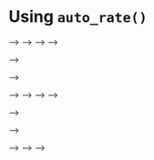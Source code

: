 # Using `auto_rate()`

<!-- ## Introduction -->

<!-- In respirometry, we often want to report oxygen uptake rates that represent experimentally important stages or physiological states. These include: -->

<!-- - the most consistent (i.e. most linear) rates observed, often most representative of *routine* metabolic rates.  -->
<!-- - minimum rates observed, often most representative of *standard*, *resting* or *maintenance* metabolic rates. -->
<!-- - maximum rates observed, representative of *active* or *maximal* metabolic rates. -->

<!-- The problem is that for large datasets, identifying these regions is difficult, and if selected visually, are subject to bias and lack of observer objectivity.  -->
<!-- Other methods, such as fitting multiple, fixed-width linear regressions over the entire dataset to identify regions of minimum or maximum slopes is computationally intensive, and slopes found via this method highly sensitive to the width chosen, especially if the specimen's metabolic rate may change rapidly.  -->

<!-- Here we present `auto_rate()`, a function in the `respR` package that uses rolling regression techniques to automatically detect **most linear**, **maximum** and **minimum** rates within a dataset.  -->
<!-- This function can be used to select most linear, maximum and minimum rates in a statistically robust, objective way.  -->

<!-- In this vignette we detail how `auto_rate()` works, and how it can be used to extract rates from respirometry data.  -->
<!-- In additional vignettes we show how we have [tested this method against simulated data](https://januarharianto.github.io/respR/articles/performance.html), and also [compare its performance against another linear detection method](https://januarharianto.github.io/respR/articles/auto_rate_comp.html).  -->
<!-- We show it performs extremely well on large datasets in determining linear rates.  -->
<!-- Importantly, `auto_rate()` has been optimised to be extremely fast. Other methods on large datasets can take minutes or hours to run. -->
<!-- We show how `auto_rate()` can reduce this wait by orders of magnitude, literally fitting tens of thousands of regressions and detecting linear regions in seconds.  -->

<!-- ## Overview -->

<!-- This illustrates the main processes involved in `auto_rate()`: -->

<!-- ```{r, echo = F} -->
<!-- library(DiagrammeR) -->
<!-- grViz(" -->
<!-- digraph a_nice_graph { -->

<!-- # node definitions with substituted label text -->

<!-- node [fontname = Helvetica, shape = circle] -->
<!-- rd [label = 'Raw Data'] -->

<!-- node [fontname = Helvetica, shape = rectangle] -->
<!-- rr [label = '1. Rolling linear regression'] -->
<!-- kd [label = '2. Kernel density\nestimates'] -->
<!-- re [label = '3. Bandwidth resampling'] -->
<!-- lr [label = '4. Linear regression'] -->
<!-- ar [label = '5. Rank'] -->
<!-- fi [label = '6. Filter'] -->

<!-- node [fontname = Menlo, shape = none] -->
<!-- au [label = 'auto_rate()'] -->
<!-- li [label = 'linear,'] -->
<!-- mm [label = 'max, min'] -->
<!-- in [label = 'interval'] -->

<!-- # edge definitions with the node IDs -->

<!-- rd -> au -> rr -> ar -> mm -->
<!-- rr -> kd -> re -> lr -> ar -> li -->
<!-- rr -> fi -> in -->

<!-- }") -->
<!-- ``` -->


<!-- `auto_rate()` works by performing an optimised rolling regression on the dataset. A kernel density estimate is performed on the rolling regression output and the kernel bandwidth used to re-sample linear regions of the data for re-analysis.  -->

<!-- ## Rolling linear regression -->

<!-- The function `auto_rate()` uses a novel method of combining rolling regression and kernel density estimate algorithms to detect patterns in time series data. -->
<!-- The rolling regression runs all possible ordinary least-squares (OLS) linear regressions $(y = \beta_0 + \beta_1 X + \epsilon)$ of a fixed sample width across the dataset, and is expressed as: $$y_t(n) = X_t(n) \beta (n) + \epsilon_t(n), \ t = n,\ ...,\ T$$ where $T$ is the total length of the dataset, $n$ is the window of width $n < T$, $y_t(n)$ is the vector of observations (e.g. oxygen concentration), $X_t(n)$ is the matrix of explanatory variables, $\beta (n)$ is a vector of regression parameters and $\epsilon_t(n)$ is a vector of error terms. -->
<!-- Thus, a total of $(T - n) + 1$ number of overlapping regressions are fit. These are then ranked to obtain maximum and minimum values. -->
<!-- An interval-based rolling regression can be selected (`method = "interval"`), and it automatically selects non-overlapping sections of the data for regressions, but all other methods fit overlapping regressions.  -->

<!-- ## Kernel density estimation  -->

<!-- <!-- Additional methods are automatically applied when we use `auto_rate()` to detect linear sections of the data.  --> -->
<!-- <!-- First, a Gaussian kernel density estimate (KDE) is used to process the regression coefficient $\beta$, based on the key assumption that linear sections of the data are reflected by relatively stable parameters across the rolling estimates. --> -->
<!-- <!-- This assumption is used often in financial statistics to evaluate stability and make predictions on time-series data. --> -->
<!-- <!-- Here, KDE automatically aggregates stable (i.e. linear) sections as they naturally form one or more local maximums ("modes") in the probability density estimate, and if the distribution is multimodal, the modes are ranked by size. --> -->

<!-- Additional analytical techniques are automatically applied when we use `auto_rate()` to detect linear sections of the data.  -->
<!-- First, we take advantage of the key assumption that linear sections of a data series are reflected by stable parameters across the rolling estimates, a property that is often applied in financial statistics to evaluate model stability and make forward predictions on time-series data (see Zivot and Wang 2006). -->
<!-- We use kernel density estimation (KDE) techniques, often applied in various inference procedures such as machine learning, pattern recognition and computer vision, to automatically aggregate stable (i.e. linear) segments as they naturally form one or more local maximums ("modes") in the probability density estimate. -->

<!-- KDE requires no assumption that the data is from a parametric family, and learns the shape of the density automatically without supervision.  -->
<!-- KDE can be expressed as: $$\hat{f}(x) = \frac{1}{nh^d}\sum_{i = 1}^{n} K \left(\frac{x - X_i}{h} \right)$$ where $f$ is the density function from an unknown distribution $P$ for $X_1,...,X_n$, $K$ is the kernel function and $h$ is the optimal smoothing bandwidth.  -->
<!-- The smoothing bandwidth is computed using the solve-the-equation *plug-in* method (Sheather et al. 1996, Sheather and Jones 1991) which works well with multimodal or non-normal densities (Raykar and Duraiswami 2006). -->

<!-- <!-- The smoothing bandwidth $h$ is computed using an adjusted kernel bandwidth selector based on Silvermans "rule of thumb" (Silverman, 1986): $$h = \left(\frac{4\hat{\sigma}^5}{3n} \right)^{\frac{1}{5}} \approx 1.06\hat{\sigma}n^{-\frac{1}{5}}$$ where $\hat{\sigma}$ is the standard deviation of the samples and $n$ is the total number of samples.  --> -->

<!-- We then use $h$ to select all values in the rolling regression output that match the range of values around each mode ($\theta_n$) of the KDE (i.e. $\theta_n \pm h$). -->
<!-- These rolling estimates are grouped and ranked by size, and the upper and lower bounds of the data windows they represent are used to re-select the linear segment of the original data series.  -->
<!-- The rolling estimates are then discarded while the detected data segments are analysed using linear regression.  -->

<!-- ## Adjusting the width of rolling regressions -->

<!-- By default, `auto_rate()`'s rolling regression uses a rolling window value in rows of `0.2` multiplied by the total length of the number of samples.  -->
<!-- This can be changed using the `width` argument, to a proportion relative to the total size of the data (`width = 0.1, by = "row"`) or a fixed value in the time metric (`width = 3000, by = "time"`).  -->

<!-- It is important to note that the `width` determines the exact width of the data segments produced for `max`, `min` and `interval` rates. This allows the user to consistently report results across experiments, such as reporting the maximum or minimum rates sustained over a specific time period.  -->

<!-- Importantly however, the `width` does *not* restrict the maximum width of the segments produced for linear detection.  -->
<!-- **We advise users to use caution when changing the `width` argument if using `method = "linear"`.** Choosing an inappropriate width value tends to over-fit the data for rolling regression.  -->

<!-- Below, we show the differences in the shape of the rolling regressions when using the default `width = 0.2` versus a value of `0.6` with the dataset `sardine.rd`: -->

<!-- ```{r rollreg_demo} -->
<!-- # Perform linear detection; default width (when not specified) is 0.2: -->
<!-- normx <- auto_rate(sardine.rd, plot = FALSE) -->

<!-- # Perform linear detection using manual width of 0.6: -->
<!-- overx <- auto_rate(sardine.rd, plot = FALSE, width = .6) -->

<!-- # Plot ONLY the rolling regression plots for comparison: -->
<!-- par(mfrow = c(1, 2), mai = c(0.4, 0.4, 0.3, 0.3), ps = 10, -->
<!--     cex = 1, cex.main = 1) -->
<!-- # plot(normx, choose = 3) -->
<!-- # plot(overx, choose = 3) -->
<!-- ``` -->

<!-- Under perfectly linear conditions, we would expect the rolling regression output to produce a straight, horizontal line with a slope of 0, i.e. a very stable plot. -->
<!-- Since KDE automatically aggregates stable values, a poor selection of the `width` value may result in a badly-characterised rolling estimate output. -->
<!-- In the example presented above, while the default width showed a pattern of relative stability in rate after 3,000 seconds, that information was lost when a `width` of `0.6` was used. -->
<!-- Thus, the KDE technique would not have had the appropriate information necessary to correctly detect any linear patterns in the same data. -->

<!-- ## Most linear rates -->
<!-- By default, `auto_rate()` identifies the *most linear* region of the data (i.e. `method = "linear"`): -->

<!-- ```{r} -->
<!-- x <- urchins.rd[,c(1,15)] -->
<!-- auto_rate(x) -->
<!-- ``` -->

<!-- This represents the most consistently linear region, that is most consistent rate observed during the experiment. It does this in a statistically rigorous manner, which removes observer subjectivity from choosing which rate is most appropriate to report in their results.  -->
<!-- It calculates these *most linear* rates across all possible data window widths, so this also removes the need to the user to specify this.  -->
<!-- It is a statistically robust way of indentifying and reporting consistent rates in respirometry data.  -->

<!-- ## Minimum and maximum rates -->

<!-- `auto_rate()` can also be used to detect the maximum and minimum rates over a fixed sample width, either as proportion of the dataset (e.g. the default `width = 0.2, by = "row"`), or a fixed period of time (e.g. `width = 600, by = "time"`). This allows for consistent reporting of respirometry results, such as the maximum or minimum rates sustained over a specified time period. Note, that while still fast in comparison to some other methods, this second method of specifying a `time` window can be considerably slower. This is because it is telling `auto_rate()` that the time data may have gaps or not be evenly spaced, and so the function calculates each (in this example) 600 point width using the raw time *values*, rather than assuming a specific row width represents the same time window. If your data is without gaps and evenly spaced with regards to time, this option is not really necessary, and `by = row` and the correct proportional `width` for the time you want should be used, as it is much faster.  -->

<!-- ### Maximum rates -->

<!-- Here we want to know the maximum rates sustained over 10 minutes, or 600s, in the `sardine.rd` data. Since in these data, O2 data is recorded every second  and `inspect()` tells us the time data is gapless and evenly spaced, we can simply specify width in the correct number of rows: -->

<!-- ```{r fig.keep='none'} -->
<!-- inspect(sardine.rd) -->
<!-- ``` -->

<!-- ```{r} -->
<!-- auto_rate(sardine.rd, width = 600, method = "max") -->
<!-- ``` -->

<!-- ### Minimum rates -->

<!-- We can similarly find the minimum rate over 10 minutes, and here we will save the output to object `x`: -->

<!-- ```{r} -->
<!-- x <- auto_rate(sardine.rd, width = 600, method = "min") -->
<!-- print(x) -->
<!-- ``` -->

<!-- ### Additional ranked results -->

<!-- `auto_rate()` objects contain all the results for the specified width. By default, the first ranked (i.e. most maximum or minimum) result is returned, but others and their locations can be examined using the `summary` command:  -->

<!-- ```{r} -->
<!-- summary(x) -->
<!-- ``` -->

<!-- Particular ranked results can be examined or extracted via the `plot` and `summary` commands, using the `pos` (for position) operator: -->

<!-- ```{r} -->
<!-- ## Second most minimum rate detected -->
<!-- # plot(x, pos = 2) -->
<!-- # summary(x, pos = 2) -->
<!-- ``` -->

<!-- Note, the output objects of the `max` and `min` are essentially identical, the only difference being the results are ordered descending or ascending by rate, respectively. Therefore in this example, the *maximum* rate (i.e. *least* minimum) can be found by extracting the *last* result.  -->

<!-- ```{r} -->
<!-- print(x, nrow(x$summary)) -->
<!-- ``` -->

<!-- <!-- ### Interval rate --> -->

<!-- <!-- ```{r} --> -->
<!-- <!-- x <- auto_rate(sardine.rd, width = 1000, method = "interval") --> -->
<!-- <!-- print(x, 4)  # select the 4th interval result --> -->
<!-- <!-- ``` --> -->

<!-- <!-- ### Detecting and measuring linear regions --> -->

<!-- <!-- The function `auto_rate()` performs automatic detection of linear data by default: --> -->

<!-- <!-- ```{r} --> -->
<!-- <!-- x <- auto_rate(sardine.rd) --> -->
<!-- <!-- ``` --> -->

<!-- ## Summary of when to use different `auto_rate` options -->

<!-- ### `method = "linear"`   -->
<!-- In 'steady state' experiments. That is, when you are looking for the most *consistent* or *representative rates* for what the specimen is experiencing. This could represent routine metabolic rate, or in the case of an animal under constant excercise a consistent active metabolic rate. The default `width = 0.2` is used and in testing gives good results; users should be careful about changing this value to avoid overfitting (see section above).  -->

<!-- ### `method = "max"`   -->
<!-- When your specimen is active at some point during the experiment, or has been exercised and placed in a respirometer, and you want to know its *maximum* rate over a specific time period or row width. The default is `width = 0.2, by = "row"` (0.2 of total row number) or it can be specified in the time unit, e.g. `width = 600, by = "time"`). This should be carefully selected, and consistent if you are comparing specimens.  -->

<!-- ### `method = "min"`   -->
<!-- Similarly, when your specimen is inactive, quiescent, dormant, etc., and you want to know the lowest rates over a specified time period. This is often representative of resting, basal or standard metabolic rates. Again, this necessarily requires a time window (`width`) to be specified, which should be carefully selected, and consistent if you are comparing specimens.  -->

<!-- ### `method = "interval"` -->
<!-- This is chiefly for comparison with historical data, or if you have a specific reason to specify non-overlapping regressions.  -->
<!-- For example, in P~crit~ measurements, it is common for users to generate rate\~O~2~ data by interval-based regressions. -->


<!-- ## When *not* to use `auto_rate`   -->

<!-- - **Flowthrough respirometry data**   -->
<!-- See `calc_rate.ft()`. This respirometry method is currently unsupported in `auto_rate`, but it is in our plans to add this.  -->
<!-- - **Intermittent flow respirometry, without some subsetting or specification of measurement periods**   -->
<!-- While we have had generally good results using `auto_rate()` on intermittent-flow data, there is a strong possibility flush periods could confuse the algorithms on occasion. See [Intermittent-flow respirometry: Complex example](https://januarharianto.github.io/respR/articles/intermittent2.html) for how to use `auto_rate` with these data. And as always, inspect output plots to ensure data locations are relevant.  -->

<!-- ## Further processing -->
<!-- Saved `auto_rate()` objects can be passed to subsequent `respR` functions for further processing, such as `adjust_rate()` to correct for background respiration, or `convert_rate()` to convert to final O~2~ uptake rates.  -->

<!-- ## Examples -->

<!-- Examples are available in the [list of functions](https://januarharianto.github.io/respR/reference/index.html). You may also run `data(package = "respR")` in the R console to access some examples in the help file. -->


<!-- ### References -->

<!-- Jones, M. C., Marron, J. S., & Sheather, S. J. (1996). A Brief Survey of Bandwidth Selection for Density Estimation. Journal of the American Statistical Association, 91(433), 401–407. doi:10.1080/01621459.1996.10476701 -->

<!-- Olito, C., White, C. R., Marshall, D. J., & Barneche, D. R. (2017). Estimating monotonic rates from biological data using local linear regression. The Journal of Experimental Biology, jeb.148775-jeb.148775. doi:10.1242/jeb.148775 -->

<!-- Raykar, V., & Duraiswami, R. (2006). Fast optimal bandwidth selection for kernel density estimation. In Proceedings of the Sixth SIAM International Conference on Data Mining (Vol. 2006). doi:10.1137/1.9781611972764.53 -->

<!-- Sheather, S. J., & Jones, M. C. (1991). A Reliable Data-Based Bandwidth Selection Method for Kernel Density Estimation. Journal of the Royal Statistical Society. Series B (Methodological), 53(3), 683–690. -->

<!-- Zivot, E., & Wang, J. (2006). Modeling Financial Time Series with S-PLUS (2nd ed.). New York: Springer-Verlag. -->
